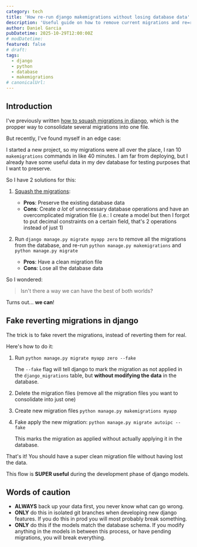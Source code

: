 ```yaml
---
category: tech
title: 'How re-run django makemigrations without losing database data'
description: 'Useful guide on how to remove current migrations and re=run makemigrations without losing all the data in your database'
author: Daniel Garcia
pubDatetime: 2025-10-29T12:00:00Z
# modDatetime:
featured: false
# draft:
tags:
  - django
  - python
  - database
  - makemigrations
# canonicalUrl:
---
```


## Introduction

I've previously written [how to squash migrations in django](https://daniel.es/blog/django-how-to-squash-migrations), which is the propper way to consolidate several migrations into one file.

But recently, I've found myself in an edge case:

I started a new project, so my migrations were all over the place, I ran 10 `makemigrations` commands in like 40 minutes. I am far from deploying, but I already have some useful data in my dev database for testing purposes that I want to preserve.

So I have 2 solutions for this:

1. [Squash the migrations](https://daniel.es/blog/django-how-to-squash-migrations):

   - **Pros**: Preserve the existing database data
   - **Cons**: Create _a lot_ of unnecessary database operations and have an overcomplicated migration file (i.e.: I create a model but then I forgot to put decimal constraints on a certain field, that's 2 operations instead of just 1)

2. Run `django manage.py migrate myapp zero` to remove all the migrations from the database, and re-run `python manage.py makemigrations` and `python manage.py migrate`

   - **Pros**: Have a clean migration file
   - **Cons**: Lose all the database data

So I wondered:

> Isn't there a way we can have the best of both worlds?

Turns out... **we can**!

## Fake reverting migrations in django

The trick is to fake revert the migrations, instead of reverting them for real.

Here's how to do it:

1. Run `python manage.py migrate myapp zero --fake`

   The `--fake` flag will tell django to mark the migration as not applied in the `django_migrations` table, but **without modifying the data** in the database.

2. Delete the migration files (remove all the migration files you want to consolidate into just one)

3. Create new migration files `python manage.py makemigrations myapp`

4. Fake apply the new migration: `python manage.py migrate autoipc --fake`

   This marks the migration as applied without actually applying it in the database.

That's it! You should have a super clean migration file without having lost the data.

This flow is **SUPER useful** during the development phase of django models.

## Words of caution

- **ALWAYS** back up your data first, you never know what can go wrong.
- **ONLY** do this in isolated git branches when developing new django features. If you do this in prod you will most probably break something.
- **ONLY** do this if the models match the database schema. If you modify anything in the models in between this process, or have pending migrations, you will break everything.
